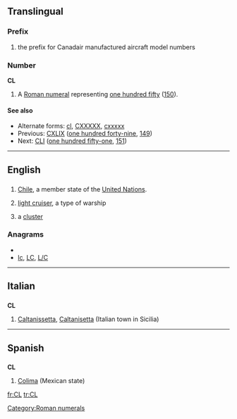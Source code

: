 {{also|cl|Cl|.cl}}
==Translingual==

===Prefix===
{{infl|mul|prefix}}
# {{aviation}} the prefix for Canadair manufactured aircraft model numbers

===Number===
'''CL'''

# A [[Roman numeral]] representing [[one hundred fifty]] ([[150]]).

====See also====
* Alternate forms: [[cl]], [[CXXXXX]], [[cxxxxx]]
* Previous: [[CXLIX]] ([[one hundred forty-nine]], [[149]])
* Next: [[CLI]] ([[one hundred fifty-one]], [[151]])

[[Category:Roman numerals]]

----

==English==

==={{abbreviation}}===
{{infl|en|abbreviation}}

# [[Chile]], a member state of the [[United Nations]].
# {{US|navy}} [[light cruiser]], a type of warship
# {{astronomy}} a [[cluster]]

===Anagrams===
* {{alphagram|cl}}
* [[lc#English|lc]], [[LC#English|LC]], [[L/C#English|L/C]]


----

==Italian==

==={{abbreviation|Italian}}===
'''CL'''

# [[Caltanissetta]], [[Caltanisetta]] (Italian town in Sicilia)

----

==Spanish==

==={{abbreviation|Spanish}}===
'''CL'''

# [[Colima]] (Mexican state)

[[fr:CL]]
[[tr:CL]]